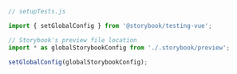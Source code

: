 ```js
// setupTests.js

import { setGlobalConfig } from '@storybook/testing-vue';

// Storybook's preview file location
import * as globalStorybookConfig from './.storybook/preview';

setGlobalConfig(globalStorybookConfig);
```
